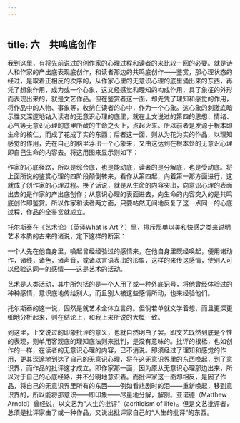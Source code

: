 ```yaml
---
---
---
```

title: 六　共鸣底创作
---



我到这里，有将先前说过的创作家的心理过程和读者的来比较一回的必要。就是诗人和作家的产出底表现底创作，和读者那边的共鸣底创作——鉴赏，那心理状态的经过，是取着正相反的次序的，从作家心里的无意识心理的底里涌出来的东西，再凭了想象作用，成为或一个心象，这又经感觉和理知的构成作用，具了象征的外形而表现出来的，就是文艺作品。但在鉴赏者这一面，却先凭了理知和感觉的作用，将作品中的人物、事象等，收纳在读者的心中，作为一个心象。这心象的刺激底暗示性又深邃地钻入读者的无意识心理的底里，就在上文说过的第四的思想、情绪、心气等无意识心理的底里所藏的生命之火上，点起火来。所以前者是发源于根本即生命的核仁，而成了花成了实的东西；后者这一面，则从为花为实的作品，以理知感觉的作用，先在自己的脑里浮出一个心象来，又由这达到在根本处的无意识心理即自己生命的内容去。将这用图来显示则如下：

作家的心底径路，所以是综合底，也是能动底，读者的是分解底，也是受动底。将上面所说的鉴赏心理的四阶段颠倒转来，看作从第四起，向着第一那方面进行，这就成了创作家的心理过程。换了话说，就是从生命的内容突出，向意识心理的表面出去的是作家的产出底创作；从意识心理的表面进去，向生命的内容突入的是共鸣底创作即鉴赏。所以作家和读者两方面，只要帖然无间地反复了这一点同一的心底过程，作品的全鉴赏就成立。

托尔斯泰在《艺术论》（英译What is Art？）里，排斥那单以美和快感之类来说明艺术本质的古来的诸说，定下这样的断案：

一个人先在他自身里，唤起曾经经验过的感情来，在他自身里既经唤起，便用诸动作，诸线，诸色，诸声音，或诸以言语表出的形象，这样的来传这感情，使别人可以经验这同一的感情——这是艺术的活动。

艺术是人类活动，其中所包括的是一个人用了或一种外底记号，将他曾经体验过的种种感情，意识底地传给别人，而且别人被这些感情所动，也来经验他们。

托尔斯泰的这一说，固然是就艺术全体立言的。但倘若单就文学着想，而且更深更细地分析起来，则在结论上，和我上来所说的大概一致。

到这里，上文说过的印象批评的意义，也就自然明白了罢。即文艺既然到底是个性的表现，则单用客观底的理知底法则来批判，是没有意味的。批评的根柢，也如创作的一样，在读者的无意识心理的内容，已不消说。即须经过了理知和感觉的作用，更其深邃地到达了自己的无意识心理，将在这无意识界里的东西唤起，到了意识界，而作品的批评这才成立。即作家那一面，因为原从无意识心理那边出来，所以对于自己的心底经路，并不分明地意识着。而批评家这一面却相反，是因了作品，将自己的无意识界里所有的东西——例如看悲剧时的泪——重新唤起，移到意识界的，所以能将那意识——即印象——尽量地分解，解剖。亚诺德（Matthew Arnold）曾经说，以文艺为“人生的批评”（acriticism of life）。但是文艺批评者，总须是批评家由了或一种作品，又说出批评家自己的“人生的批评”的东西。
